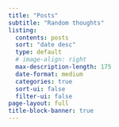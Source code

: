 ```yaml
---
title: "Posts"
subtitle: "Random thoughts"
listing:
  contents: posts
  sort: "date desc"
  type: default
  # image-align: right
  max-description-length: 175
  date-format: medium
  categories: true
  sort-ui: false
  filter-ui: false
page-layout: full
title-block-banner: true
---
```

